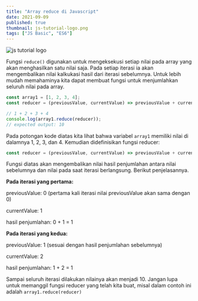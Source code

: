 ```yaml
---
title: "Array reduce di Javascript"
date: 2021-09-09
published: true
thumbnail: js-tutorial-logo.png
tags: ["JS Basic", "ES6"]
---
```


![js tutorial logo](js-tutorial-logo.png)

Fungsi `reduce()` digunakan untuk mengeksekusi setiap nilai pada array yang akan menghasilkan satu nilai saja. Pada setiap iterasi ia akan mengembalikan nilai kalkukasi hasil dari iterasi sebelumnya. Untuk lebih mudah memahaminya kita dapat
membuat fungsi untuk menjumlahkan seluruh nilai pada array.

````javascript
const array1 = [1, 2, 3, 4];
const reducer = (previousValue, currentValue) => previousValue + currentValue;

// 1 + 2 + 3 + 4
console.log(array1.reduce(reducer));
// expected output: 10

````

Pada potongan kode diatas kita lihat bahwa variabel `array1` memiliki nilai di dalamnya 1, 2, 3, dan 4. Kemudian didefinisikan fungsi reducer:
````javascript
const reducer = (previousValue, currentValue) => previousValue + currentValue;
````
Fungsi diatas akan mengembalikan nilai hasil penjumlahan antara nilai sebelumnya dan nilai pada saat iterasi berlangsung. Berikut penjelasannya. 

**Pada iterasi yang pertama:**

previousValue: 0 (pertama kali iterasi nilai previousValue akan sama dengan 0)

currentValue: 1

hasil penjumlahan: 0 + 1 = 1

**Pada iterasi yang kedua:**

previousValue: 1 (sesuai dengan hasil penjumlahan sebelumnya)

currentValue: 2

hasil penjumlahan: 1 + 2 = 1

Sampai seluruh iterasi dilakukan nilainya akan menjadi 10. Jangan lupa untuk memanggil fungsi reducer yang telah kita buat, misal dalam contoh ini adalah `array1.reduce(reducer)`
